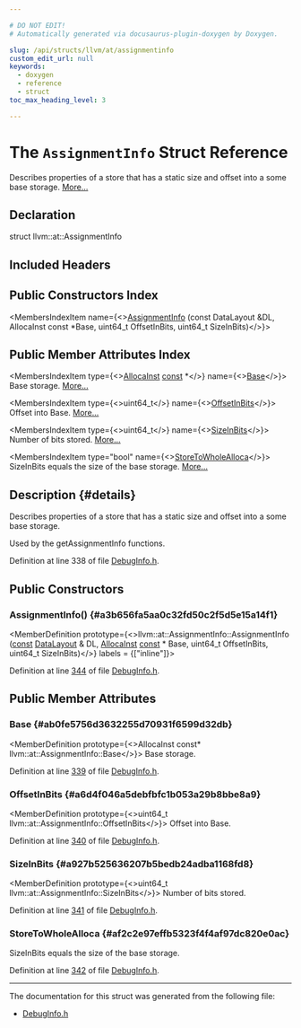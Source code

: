 ```yaml
---

# DO NOT EDIT!
# Automatically generated via docusaurus-plugin-doxygen by Doxygen.

slug: /api/structs/llvm/at/assignmentinfo
custom_edit_url: null
keywords:
  - doxygen
  - reference
  - struct
toc_max_heading_level: 3

---
```





# The `AssignmentInfo` Struct Reference

<DoxygenPage pluginConfig={pluginConfig}>

Describes properties of a store that has a static size and offset into a some base storage. <a href="#details">More...</a>

## Declaration

<CodeBlock>struct llvm::at::AssignmentInfo</CodeBlock>

## Included Headers

<IncludesList>
<IncludesListItem
  filePath="llvm/IR/DebugInfo.h"
  permalink="/docs/api/files/include/include/llvm/include/llvm/ir/debuginfo-h"
  isLocal="true" />
</IncludesList>

## Public Constructors Index

<MembersIndex>

<MembersIndexItem
  name={<><a href="#a3b656fa5aa0c32fd50c2f5d5e15a14f1">AssignmentInfo</a> (const DataLayout &amp;DL, AllocaInst const &#42;Base, uint64&#95;t OffsetInBits, uint64&#95;t SizeInBits)</>}>
</MembersIndexItem>

</MembersIndex>

## Public Member Attributes Index

<MembersIndex>

<MembersIndexItem
  type={<><a href="/docs/api/classes/llvm/allocainst">AllocaInst</a> <a href="/docs/api/files/lib/lib/target/lib/target/aarch64/aarch64promoteconstant-cpp/#a90f8350fecae261c25be85d38b451bff">const</a>  &#42;</>}
  name={<><a href="#ab0fe5756d3632255d70931f6599d32db">Base</a></>}>
Base storage. <a href="#ab0fe5756d3632255d70931f6599d32db">More...</a>
</MembersIndexItem>

<MembersIndexItem
  type={<>uint64&#95;t</>}
  name={<><a href="#a6d4f046a5debfbfc1b053a29b8bbe8a9">OffsetInBits</a></>}>
Offset into Base. <a href="#a6d4f046a5debfbfc1b053a29b8bbe8a9">More...</a>
</MembersIndexItem>

<MembersIndexItem
  type={<>uint64&#95;t</>}
  name={<><a href="#a927b525636207b5bedb24adba1168fd8">SizeInBits</a></>}>
Number of bits stored. <a href="#a927b525636207b5bedb24adba1168fd8">More...</a>
</MembersIndexItem>

<MembersIndexItem
  type="bool"
  name={<><a href="#af2c2e97effb5323f4f4af97dc820e0ac">StoreToWholeAlloca</a></>}>
SizeInBits equals the size of the base storage. <a href="#af2c2e97effb5323f4f4af97dc820e0ac">More...</a>
</MembersIndexItem>

</MembersIndex>

## Description {#details}

Describes properties of a store that has a static size and offset into a some base storage.

Used by the getAssignmentInfo functions.

Definition at line 338 of file <a href="/docs/api/files/include/include/llvm/include/llvm/ir/debuginfo-h">DebugInfo.h</a>.

<SectionDefinition>

## Public Constructors

### AssignmentInfo() {#a3b656fa5aa0c32fd50c2f5d5e15a14f1}

<MemberDefinition
  prototype={<>llvm::at::AssignmentInfo::AssignmentInfo (<a href="/docs/api/files/lib/lib/target/lib/target/aarch64/aarch64promoteconstant-cpp/#a90f8350fecae261c25be85d38b451bff">const</a> <a href="/docs/api/classes/llvm/datalayout">DataLayout</a> &amp; DL, <a href="/docs/api/classes/llvm/allocainst">AllocaInst</a> <a href="/docs/api/files/lib/lib/target/lib/target/aarch64/aarch64promoteconstant-cpp/#a90f8350fecae261c25be85d38b451bff">const</a> &#42; Base, uint64&#95;t OffsetInBits, uint64&#95;t SizeInBits)</>}
  labels = {["inline"]}>

Definition at line <a href="/docs/api/files/include/include/llvm/include/llvm/ir/debuginfo-h/#l00344">344</a> of file <a href="/docs/api/files/include/include/llvm/include/llvm/ir/debuginfo-h">DebugInfo.h</a>.
</MemberDefinition>

</SectionDefinition>

<SectionDefinition>

## Public Member Attributes

### Base {#ab0fe5756d3632255d70931f6599d32db}

<MemberDefinition
  prototype={<>AllocaInst const&#42; llvm::at::AssignmentInfo::Base</>}>
Base storage.

Definition at line <a href="/docs/api/files/include/include/llvm/include/llvm/ir/debuginfo-h/#l00339">339</a> of file <a href="/docs/api/files/include/include/llvm/include/llvm/ir/debuginfo-h">DebugInfo.h</a>.
</MemberDefinition>

### OffsetInBits {#a6d4f046a5debfbfc1b053a29b8bbe8a9}

<MemberDefinition
  prototype={<>uint64&#95;t llvm::at::AssignmentInfo::OffsetInBits</>}>
Offset into Base.

Definition at line <a href="/docs/api/files/include/include/llvm/include/llvm/ir/debuginfo-h/#l00340">340</a> of file <a href="/docs/api/files/include/include/llvm/include/llvm/ir/debuginfo-h">DebugInfo.h</a>.
</MemberDefinition>

### SizeInBits {#a927b525636207b5bedb24adba1168fd8}

<MemberDefinition
  prototype={<>uint64&#95;t llvm::at::AssignmentInfo::SizeInBits</>}>
Number of bits stored.

Definition at line <a href="/docs/api/files/include/include/llvm/include/llvm/ir/debuginfo-h/#l00341">341</a> of file <a href="/docs/api/files/include/include/llvm/include/llvm/ir/debuginfo-h">DebugInfo.h</a>.
</MemberDefinition>

### StoreToWholeAlloca {#af2c2e97effb5323f4f4af97dc820e0ac}

<MemberDefinition
  prototype="bool llvm::at::AssignmentInfo::StoreToWholeAlloca">
SizeInBits equals the size of the base storage.

Definition at line <a href="/docs/api/files/include/include/llvm/include/llvm/ir/debuginfo-h/#l00342">342</a> of file <a href="/docs/api/files/include/include/llvm/include/llvm/ir/debuginfo-h">DebugInfo.h</a>.
</MemberDefinition>

</SectionDefinition>

<hr/>

The documentation for this struct was generated from the following file:

<ul>
<li><a href="/docs/api/files/include/include/llvm/include/llvm/ir/debuginfo-h">DebugInfo.h</a></li>
</ul>

</DoxygenPage>
